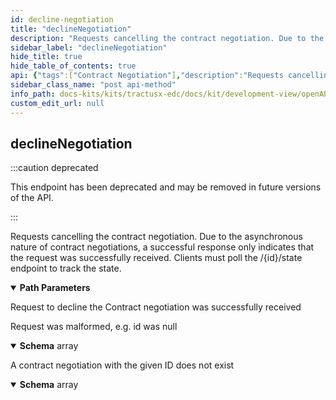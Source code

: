 ```yaml
---
id: decline-negotiation
title: "declineNegotiation"
description: "Requests cancelling the contract negotiation. Due to the asynchronous nature of contract negotiations, a successful response only indicates that the request was successfully received. Clients must poll the /{id}/state endpoint to track the state."
sidebar_label: "declineNegotiation"
hide_title: true
hide_table_of_contents: true
api: {"tags":["Contract Negotiation"],"description":"Requests cancelling the contract negotiation. Due to the asynchronous nature of contract negotiations, a successful response only indicates that the request was successfully received. Clients must poll the /{id}/state endpoint to track the state.","operationId":"declineNegotiation","parameters":[{"name":"id","in":"path","required":true,"style":"simple","explode":false,"schema":{"type":"string","example":null}}],"responses":{"200":{"description":"Request to decline the Contract negotiation was successfully received","links":{"poll-state":{"operationId":"getNegotiationState"}}},"400":{"description":"Request was malformed, e.g. id was null","content":{"application/json":{"schema":{"type":"array","example":null,"items":{"type":"object","properties":{"invalidValue":{"type":"object","example":null},"message":{"type":"string","example":null},"path":{"type":"string","example":null},"type":{"type":"string","example":null}},"example":null}}}}},"404":{"description":"A contract negotiation with the given ID does not exist","content":{"application/json":{"schema":{"type":"array","example":null,"items":{"type":"object","properties":{"invalidValue":{"type":"object","example":null},"message":{"type":"string","example":null},"path":{"type":"string","example":null},"type":{"type":"string","example":null}},"example":null}}}}}},"deprecated":true,"method":"post","path":"/v2/contractnegotiations/{id}/decline","servers":[{"url":"/"}],"info":{"title":"Tractus-X EDC REST API","description":"Tractus-X EDC API Documentation","license":{"name":"Apache License v2.0","url":"http://apache.org/v2"},"version":"0.5.1-SNAPSHOT"},"postman":{"name":"decline Negotiation","description":{"content":"Requests cancelling the contract negotiation. Due to the asynchronous nature of contract negotiations, a successful response only indicates that the request was successfully received. Clients must poll the /{id}/state endpoint to track the state.","type":"text/plain"},"url":{"path":["v2","contractnegotiations",":id","decline"],"host":["{{baseUrl}}"],"query":[],"variable":[{"disabled":false,"description":{"content":"(Required) ","type":"text/plain"},"type":"any","value":"","key":"id"}]},"header":[{"key":"Accept","value":"application/json"}],"method":"POST"}}
sidebar_class_name: "post api-method"
info_path: docs-kits/kits/tractusx-edc/docs/kit/development-view/openAPI/tractusx-edc-api/tractus-x-edc-rest-api
custom_edit_url: null
---
```



## declineNegotiation

:::caution deprecated

This endpoint has been deprecated and may be removed in future versions of the API.

:::

Requests cancelling the contract negotiation. Due to the asynchronous nature of contract negotiations, a successful response only indicates that the request was successfully received. Clients must poll the /{id}/state endpoint to track the state.

<details style={{"marginBottom":"1rem"}} data-collapsed={false} open={true}><summary style={{}}><strong>Path Parameters</strong></summary><div><ul><ParamsItem className={"paramsItem"} param={{"name":"id","in":"path","required":true,"style":"simple","explode":false,"schema":{"type":"string","example":null}}}></ParamsItem></ul></div></details><div><ApiTabs><TabItem label={"200"} value={"200"}><div>

Request to decline the Contract negotiation was successfully received

</div><div></div></TabItem><TabItem label={"400"} value={"400"}><div>

Request was malformed, e.g. id was null

</div><div><MimeTabs schemaType={"response"}><TabItem label={"application/json"} value={"application/json"}><SchemaTabs><TabItem label={"Schema"} value={"Schema"}><details style={{}} data-collapsed={false} open={true}><summary style={{"textAlign":"left"}}><strong>Schema</strong><span style={{"opacity":"0.6"}}> array</span></summary><div style={{"textAlign":"left","marginLeft":"1rem"}}></div><ul style={{"marginLeft":"1rem"}}><SchemaItem collapsible={false} name={"invalidValue"} required={false} deprecated={undefined} schemaDescription={undefined} schemaName={"object"} qualifierMessage={undefined} defaultValue={undefined}></SchemaItem><SchemaItem collapsible={false} name={"message"} required={false} deprecated={undefined} schemaDescription={undefined} schemaName={"string"} qualifierMessage={undefined} defaultValue={undefined}></SchemaItem><SchemaItem collapsible={false} name={"path"} required={false} deprecated={undefined} schemaDescription={undefined} schemaName={"string"} qualifierMessage={undefined} defaultValue={undefined}></SchemaItem><SchemaItem collapsible={false} name={"type"} required={false} deprecated={undefined} schemaDescription={undefined} schemaName={"string"} qualifierMessage={undefined} defaultValue={undefined}></SchemaItem></ul></details></TabItem><TabItem label={"Example (from schema)"} value={"Example (from schema)"}><ResponseSamples responseExample={"null"} language={"json"}></ResponseSamples></TabItem></SchemaTabs></TabItem></MimeTabs></div></TabItem><TabItem label={"404"} value={"404"}><div>

A contract negotiation with the given ID does not exist

</div><div><MimeTabs schemaType={"response"}><TabItem label={"application/json"} value={"application/json"}><SchemaTabs><TabItem label={"Schema"} value={"Schema"}><details style={{}} data-collapsed={false} open={true}><summary style={{"textAlign":"left"}}><strong>Schema</strong><span style={{"opacity":"0.6"}}> array</span></summary><div style={{"textAlign":"left","marginLeft":"1rem"}}></div><ul style={{"marginLeft":"1rem"}}><SchemaItem collapsible={false} name={"invalidValue"} required={false} deprecated={undefined} schemaDescription={undefined} schemaName={"object"} qualifierMessage={undefined} defaultValue={undefined}></SchemaItem><SchemaItem collapsible={false} name={"message"} required={false} deprecated={undefined} schemaDescription={undefined} schemaName={"string"} qualifierMessage={undefined} defaultValue={undefined}></SchemaItem><SchemaItem collapsible={false} name={"path"} required={false} deprecated={undefined} schemaDescription={undefined} schemaName={"string"} qualifierMessage={undefined} defaultValue={undefined}></SchemaItem><SchemaItem collapsible={false} name={"type"} required={false} deprecated={undefined} schemaDescription={undefined} schemaName={"string"} qualifierMessage={undefined} defaultValue={undefined}></SchemaItem></ul></details></TabItem><TabItem label={"Example (from schema)"} value={"Example (from schema)"}><ResponseSamples responseExample={"null"} language={"json"}></ResponseSamples></TabItem></SchemaTabs></TabItem></MimeTabs></div></TabItem></ApiTabs></div>
      